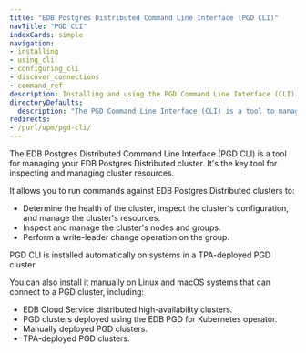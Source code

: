 ```yaml
---
title: "EDB Postgres Distributed Command Line Interface (PGD CLI)"
navTitle: "PGD CLI"
indexCards: simple
navigation:
- installing
- using_cli
- configuring_cli
- discover_connections
- command_ref
description: Installing and using the PGD Command Line Interface (CLI) to manage your PGD cluster.
directoryDefaults:
  description: "The PGD Command Line Interface (CLI) is a tool to manage your EDB Postgres Distributed cluster"
redirects:
- /purl/upm/pgd-cli/
---
```


The EDB Postgres Distributed Command Line Interface (PGD CLI) is a tool for managing your EDB Postgres Distributed cluster. It's the key tool for inspecting and managing cluster resources.

It allows you to run commands against EDB Postgres Distributed clusters to:

* Determine the health of the cluster, inspect the cluster's configuration, and manage the cluster's resources. 
* Inspect and manage the cluster's nodes and groups.
* Perform a write-leader change operation on the group.

PGD CLI is installed automatically on systems in a TPA-deployed PGD cluster. 

You can also install it manually on Linux and macOS systems that can connect to a PGD cluster, including:

* EDB Cloud Service distributed high-availability clusters.
* PGD clusters deployed using the EDB PGD for Kubernetes operator.
* Manually deployed PGD clusters.
* TPA-deployed PGD clusters.

